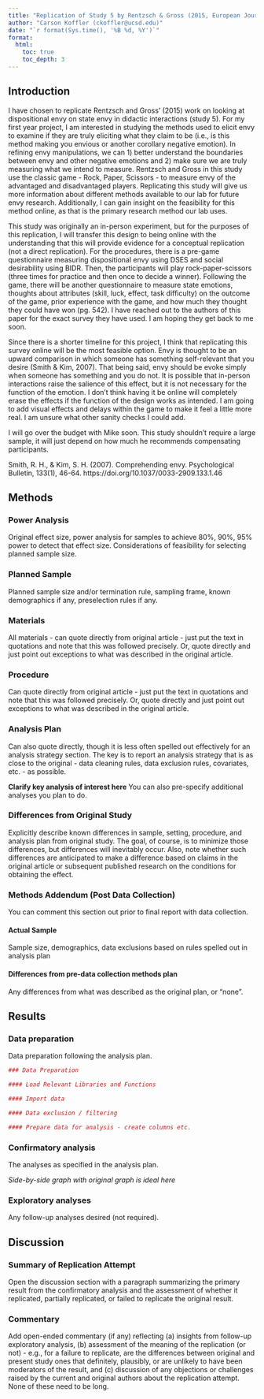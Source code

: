 ```yaml
---
title: "Replication of Study 5 by Rentzsch & Gross (2015, European Journal of Personality)"
author: "Carson Koffler (ckoffler@ucsd.edu)"
date: "`r format(Sys.time(), '%B %d, %Y')`"
format:
  html:
    toc: true
    toc_depth: 3
---
```




<!-- Replication reports should all use this template to standardize reporting across projects.  These reports will be public supplementary materials that accompany the summary report(s) of the aggregate results. -->

## Introduction

I have chosen to replicate Rentzsch and Gross’ (2015) work on looking at dispositional envy on state envy in didactic interactions (study 5). For my first year project, I am interested in studying the methods used to elicit envy to examine if they are truly eliciting what they claim to be (i.e., is this method making you envious or another corollary negative emotion). In refining envy manipulations, we can 1) better understand the boundaries between envy and other negative emotions and 2) make sure we are truly measuring what we intend to measure. Rentzsch and Gross in this study use the classic game - Rock, Paper, Scissors - to measure envy of the advantaged and disadvantaged players. Replicating this study will give us more information about different methods available to our lab for future envy research. Additionally, I can gain insight on the feasibility for this method online, as that is the primary research method our lab uses. 

This study was originally an in-person experiment, but for the purposes of this replication, I will transfer this design to being online with the understanding that this will provide evidence for a conceptual replication (not a direct replication). For the procedures, there is a pre-game questionnaire measuring dispositional envy using DSES and social desirability using BIDR. Then, the participants will play rock-paper-scissors (three times for practice and then once to decide a winner). Following the game, there will be another questionnaire to measure state emotions, thoughts about attributes (skill, luck, effect, task difficulty) on the outcome of the game, prior experience with the game, and how much they thought they could have won (pg. 542). I have reached out to the authors of this paper for the exact survey they have used. I am hoping they get back to me soon. 

Since there is a shorter timeline for this project, I think that replicating this survey online will be the most feasible option. Envy is thought to be an upward comparison in which someone has something self-relevant that you desire (Smith & Kim, 2007). That being said, envy should be evoke simply when someone has something and you do not. It is possible that in-person interactions raise the salience of this effect, but it is not necessary for the function of the emotion. I don't think having it be online will completely erase the effects if the function of the design works as intended. I am going to add visual effects and delays within the game to make it feel a little more real. I am unsure what other sanity checks I could add.

I will go over the budget with Mike soon. This study shouldn't require a large sample, it will just depend on how much he recommends compensating participants. 


Smith, R. H., & Kim, S. H. (2007). Comprehending envy. Psychological Bulletin, 133(1), 46-64. https://doi.org/10.1037/0033-2909.133.1.46



## Methods

### Power Analysis

Original effect size, power analysis for samples to achieve 80%, 90%, 95% power to detect that effect size.  Considerations of feasibility for selecting planned sample size.

### Planned Sample

Planned sample size and/or termination rule, sampling frame, known demographics if any, preselection rules if any.

### Materials

All materials - can quote directly from original article - just put the text in quotations and note that this was followed precisely.  Or, quote directly and just point out exceptions to what was described in the original article.

### Procedure	

Can quote directly from original article - just put the text in quotations and note that this was followed precisely.  Or, quote directly and just point out exceptions to what was described in the original article.

### Analysis Plan

Can also quote directly, though it is less often spelled out effectively for an analysis strategy section.  The key is to report an analysis strategy that is as close to the original - data cleaning rules, data exclusion rules, covariates, etc. - as possible.  

**Clarify key analysis of interest here**  You can also pre-specify additional analyses you plan to do.

### Differences from Original Study

Explicitly describe known differences in sample, setting, procedure, and analysis plan from original study.  The goal, of course, is to minimize those differences, but differences will inevitably occur.  Also, note whether such differences are anticipated to make a difference based on claims in the original article or subsequent published research on the conditions for obtaining the effect.

### Methods Addendum (Post Data Collection)

You can comment this section out prior to final report with data collection.

#### Actual Sample
  Sample size, demographics, data exclusions based on rules spelled out in analysis plan

#### Differences from pre-data collection methods plan
  Any differences from what was described as the original plan, or “none”.


## Results


### Data preparation

Data preparation following the analysis plan.
	
```r
### Data Preparation

#### Load Relevant Libraries and Functions

#### Import data

#### Data exclusion / filtering

#### Prepare data for analysis - create columns etc.
```

### Confirmatory analysis

The analyses as specified in the analysis plan.  

*Side-by-side graph with original graph is ideal here*

### Exploratory analyses

Any follow-up analyses desired (not required).  

## Discussion

### Summary of Replication Attempt

Open the discussion section with a paragraph summarizing the primary result from the confirmatory analysis and the assessment of whether it replicated, partially replicated, or failed to replicate the original result.  

### Commentary

Add open-ended commentary (if any) reflecting (a) insights from follow-up exploratory analysis, (b) assessment of the meaning of the replication (or not) - e.g., for a failure to replicate, are the differences between original and present study ones that definitely, plausibly, or are unlikely to have been moderators of the result, and (c) discussion of any objections or challenges raised by the current and original authors about the replication attempt.  None of these need to be long.

